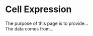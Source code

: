 # Cell Expression {#sec-cell-expression}
  
The purpose of this page is to provide...  
The data comes from...  
